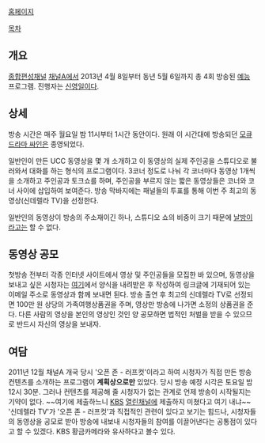 [http://tv.ichannela.com/program/enter/cinderella/concept.html 홈페이지]

[[목차]]
== 개요 ==
[[종합편성채널]] [[채널A]]에서 2013년 4월 8일부터 동년 5월 6일까지 총 4회 방송된 [[예능]] 프로그램. 진행자는 [[신영일]]이다.

== 상세 ==
방송 시간은 매주 월요일 밤 11시부터 1시간 동안이다. 원래 이 시간대에 방송되던 [[모큐드라마 싸인]]은 종영되었다.

일반인이 만든 UCC 동영상을 몇 개 소개하고 이 동영상의 실제 주인공을 스튜디오로 불러와서 대화를 하는 형식의 프로그램이다. 3코너 정도로 나눠 각 코너마다 동영상 1개씩을 소개하고 주인공과 토크쇼를 하며, 주인공을 부르지 않는 짧은 동영상들은 코너와 코너 사이에 삽입하여 보여준다. 방송 막바지에는 패널들의 투표를 통해 이번 주 최고의 동영상(신데렐라 TV)을 선정한다.

일반인의 동영상이 방송의 주소재이긴 하나, 스튜디오 쇼의 비중이 크기 때문에 [[날방]]이라고는 할 수 없다.

== 동영상 공모 ==
첫방송 전부터 각종 인터넷 사이트에서 영상 및 주인공들을 모집한 바 있으며, 동영상을 보내고 싶은 시청자는 [http://tv.ichannela.com/program/enter/cinderella/report.html 여기]에서 양식을 내려받은 후 작성하여 링크글에 기재되어 있는 이메일 주소로 동영상과 함께 보내면 된다. 방송 출연 후 최고의 신데렐라 TV로 선정되면 100만 원 상당의 가족여행상품권을 주며, 영상만 방송에 나가면 소정의 상품권을 준다. 다른 사람의 영상을 본인의 영상인 것인 양 공모하면 법적인 처벌을 받을 수 있으므로 반드시 자신의 영상을 보내자.

== 여담 ==
2011년 12월 채널A 개국 당시 '오픈 존 - 러프컷'이라고 하여 시청자가 직접 만든 방송 컨텐츠를 소개하는 프로그램이 '''계획상으로만''' 있었다. 당시 방송 예정 시각은 토요일 밤 12시 30분. 그러나 컨텐츠를 제공해 줄 시청자가 없는 관계로 언제 방송이 시작될지는 기약이 없다. ~~여기에 제출하느니 [[KBS]] [[열린채널]]에 제출하지 미쳤다고 여기 내냐~~ '신데렐라 TV'가 '오픈 존 - 러프컷'과 직접적인 관련이 있다고 보기는 힘드나, 시청자들의 동영상을 공모로 받아 방송에 내보내 시청자들의 참여를 이끌어낸다는 공통점이 있다고 할 수 있겠다. KBS 황금카메라와 유사하다고 볼수 있다.
